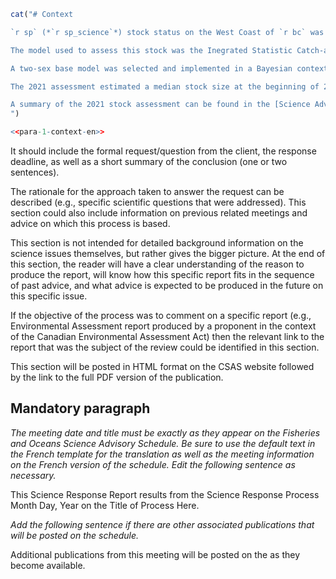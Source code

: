 <!-- An example of how to include text based on the language. The two chunks below shows how switching the toggle in the YAML header for french allows inclusion/rejection of a paragraph. -->

```r
cat("# Context

`r sp` (*`r sp_science`*) stock status on the West Coast of `r bc` was assessed using data from 1996--2021 and examined at a CSAS review meeting on October 19 and 20, 2022.

The model used to assess this stock was the Inegrated Statistic Catch-at-Age Model (ISCAM) and was tuned to five fishery-independent trawl survey series covering 1996--2021. In addition, a Discard CPUE series was used as an index of abundance. This series was created using discards from fishery trawl catch as a proxy for CPUE.

A two-sex base model was selected and implemented in a Bayesian context using Markov chain Monte Carlo (MCMC) methods. The base model estimated 147 parameters in total.

The 2021 assessment estimated a median stock size at the beginning of 2022 of 67.95 kilotonnes (kt) with a credible interval of 56.14--83.83 kt. When divided by the estimated initial or virgin biomass ($B_0$), the median relative biomass for 2022 was estimated to be 0.37 with a credible interval of 0.26--0.51. The esimated median relative biomass for 2011 (10 years prior), was estimated to be 0.77 with a credible interval of 0.53--0.1.09. The estimated biomass has declined each year from 2011--2021.

A summary of the 2021 stock assessment can be found in the [Science Advisory Report 2023/042](https://www.dfo-mpo.gc.ca/csas-sccs/Publications/SAR-AS/2023/2023_042-eng.html).
")
```
```r
<<para-1-context-en>>
```

It should include the formal request/question from the client, the response deadline, as well as a short summary of the conclusion (one or two sentences).

The rationale for the approach taken to answer the request can be described (e.g., specific scientific questions that were addressed).
This section could also include information on previous related meetings and advice on which this process is based.

This section is not intended for detailed background information on the science issues themselves, but rather gives the bigger picture.
At the end of this section, the reader will have a clear understanding of the reason to produce the report, will know how this specific report fits in the sequence of past advice, and what advice is expected to be produced in the future on this specific issue.

If the objective of the process was to comment on a specific report (e.g., Environmental Assessment report produced by a proponent in the context of the Canadian Environmental Assessment Act) then the relevant link to the report that was the subject of the review could be identified in this section.

This section will be posted in HTML format on the CSAS website followed by the link to the full PDF version of the publication.

## Mandatory paragraph

*The meeting date and title must be exactly as they appear on the Fisheries and Oceans Science Advisory Schedule.
Be sure to use the default text in the French template for the translation as well as the meeting information on the French version of the schedule.
Edit the following sentence as necessary.*

This Science Response Report results from the Science Response Process Month Day, Year on the Title of Process Here.

*Add the following sentence if there are other associated publications that will be posted on the schedule.*

Additional publications from this meeting will be posted on the \href{http://www.isdm-gdsi.gc.ca/csas-sccs/applications/events-evenements/index-eng.asp}{DFO Science Advisory Schedule} as they become available.

